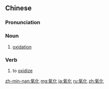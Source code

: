 ==Chinese==
{{zh-forms}}

===Pronunciation===
{{zh-pron
|m=yǎnghuà
|c=joeng5 faa3
|mn=qz,tw,xm:ióng-hòa/zz:iáng-hòa
|cat=n
}}

===Noun===
{{zh-noun}}
# [[oxidation]]

===Verb===
{{zh-verb}}
# to [[oxidize]]

[[zh-min-nan:氧化]]
[[mg:氧化]]
[[ja:氧化]]
[[ru:氧化]]
[[zh:氧化]]